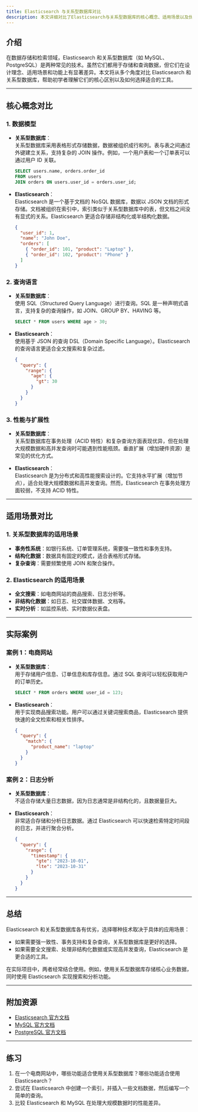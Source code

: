 ```yaml
---
title: Elasticsearch 与关系型数据库对比
description: 本文详细对比了Elasticsearch与关系型数据库的核心概念、适用场景以及优缺点，帮助初学者理解两者的差异。
---
```


## 介绍

在数据存储和检索领域，Elasticsearch 和关系型数据库（如 MySQL、PostgreSQL）是两种常见的技术。虽然它们都用于存储和查询数据，但它们在设计理念、适用场景和功能上有显著差异。本文将从多个角度对比 Elasticsearch 和关系型数据库，帮助初学者理解它们的核心区别以及如何选择适合的工具。

---

## 核心概念对比

### 1. 数据模型

- **关系型数据库**：  
  关系型数据库采用表格形式存储数据，数据被组织成行和列。表与表之间通过外键建立关系，支持复杂的 JOIN 操作。例如，一个用户表和一个订单表可以通过用户 ID 关联。

  ```sql
  SELECT users.name, orders.order_id
  FROM users
  JOIN orders ON users.user_id = orders.user_id;
  ```

- **Elasticsearch**：  
  Elasticsearch 是一个基于文档的 NoSQL 数据库，数据以 JSON 文档的形式存储。文档被组织在索引中，索引类似于关系型数据库中的表，但文档之间没有显式的关系。Elasticsearch 更适合存储非结构化或半结构化数据。

  ```json
  {
    "user_id": 1,
    "name": "John Doe",
    "orders": [
      { "order_id": 101, "product": "Laptop" },
      { "order_id": 102, "product": "Phone" }
    ]
  }
  ```

### 2. 查询语言

- **关系型数据库**：  
  使用 SQL（Structured Query Language）进行查询。SQL 是一种声明式语言，支持复杂的查询操作，如 JOIN、GROUP BY、HAVING 等。

  ```sql
  SELECT * FROM users WHERE age > 30;
  ```

- **Elasticsearch**：  
  使用基于 JSON 的查询 DSL（Domain Specific Language）。Elasticsearch 的查询语言更适合全文搜索和复杂过滤。

  ```json
  {
    "query": {
      "range": {
        "age": {
          "gt": 30
        }
      }
    }
  }
  ```

### 3. 性能与扩展性

- **关系型数据库**：  
  关系型数据库在事务处理（ACID 特性）和复杂查询方面表现优异，但在处理大规模数据和高并发查询时可能遇到性能瓶颈。垂直扩展（增加硬件资源）是常见的优化方式。

- **Elasticsearch**：  
  Elasticsearch 是为分布式和高性能搜索设计的。它支持水平扩展（增加节点），适合处理大规模数据和高并发查询。然而，Elasticsearch 在事务处理方面较弱，不支持 ACID 特性。

---

## 适用场景对比

### 1. 关系型数据库的适用场景

- **事务性系统**：如银行系统、订单管理系统，需要强一致性和事务支持。
- **结构化数据**：数据具有固定的模式，适合表格形式存储。
- **复杂查询**：需要频繁使用 JOIN 和聚合操作。

### 2. Elasticsearch 的适用场景

- **全文搜索**：如电商网站的商品搜索、日志分析等。
- **非结构化数据**：如日志、社交媒体数据、文档等。
- **实时分析**：如监控系统、实时数据仪表盘。

---

## 实际案例

### 案例 1：电商网站

- **关系型数据库**：  
  用于存储用户信息、订单信息和库存信息。通过 SQL 查询可以轻松获取用户的订单历史。

  ```sql
  SELECT * FROM orders WHERE user_id = 123;
  ```

- **Elasticsearch**：  
  用于实现商品搜索功能。用户可以通过关键词搜索商品，Elasticsearch 提供快速的全文检索和相关性排序。

  ```json
  {
    "query": {
      "match": {
        "product_name": "laptop"
      }
    }
  }
  ```

### 案例 2：日志分析

- **关系型数据库**：  
  不适合存储大量日志数据，因为日志通常是非结构化的，且数据量巨大。

- **Elasticsearch**：  
  非常适合存储和分析日志数据。通过 Elasticsearch 可以快速检索特定时间段的日志，并进行聚合分析。

  ```json
  {
    "query": {
      "range": {
        "timestamp": {
          "gte": "2023-10-01",
          "lte": "2023-10-31"
        }
      }
    }
  }
  ```

---

## 总结

Elasticsearch 和关系型数据库各有优劣，选择哪种技术取决于具体的应用场景：

- 如果需要强一致性、事务支持和复杂查询，关系型数据库是更好的选择。
- 如果需要全文搜索、处理非结构化数据或实现高并发查询，Elasticsearch 是更合适的工具。

在实际项目中，两者经常结合使用。例如，使用关系型数据库存储核心业务数据，同时使用 Elasticsearch 实现搜索和分析功能。

---

## 附加资源

- [Elasticsearch 官方文档](https://www.elastic.co/guide/en/elasticsearch/reference/current/index.html)
- [MySQL 官方文档](https://dev.mysql.com/doc/)
- [PostgreSQL 官方文档](https://www.postgresql.org/docs/)

---

## 练习

1. 在一个电商网站中，哪些功能适合使用关系型数据库？哪些功能适合使用 Elasticsearch？
2. 尝试在 Elasticsearch 中创建一个索引，并插入一些文档数据，然后编写一个简单的查询。
3. 比较 Elasticsearch 和 MySQL 在处理大规模数据时的性能差异。